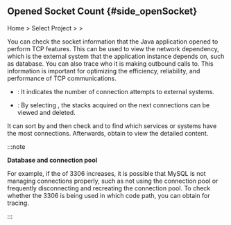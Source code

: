 ## Opened Socket Count {#side_openSocket}

Home &gt; Select Project &gt; <Cmdname sid="side_agentsConfiguration" className="uitext" /> &gt; <Cmdname sid="side_openSocket" className="uitext" />

<ImgLang img='ipa-open-socket-java.png' desc='Opened Socket Count' />

You can check the socket information that the Java application opened to perform TCP features. This can be used to view the network dependency, which is the external system that the application instance depends on, such as database. You can also trace who it is making outbound calls to. This information is important for optimizing the efficiency, reliability, and performance of TCP communications. 

- <Cmdname sid="count" className="uitext" />: It indicates the number of connection attempts to external systems.

- <Cmdname sid="stack" className="uitext" />: By selecting <Cmdname sid="get_stack" className="uitext" />, the stacks acquired on the next connections can be viewed and deleted.

It can sort by <Cmdname sid="count" className="uitext" /> and then check <Cmdname sid="host" className="uitext" /> and <Cmdname sid="port" className="uitext" /> to find which services or systems have the most connections. Afterwards, obtain <Cmdname sid="stack" className="uitext" /> to view the detailed content.

:::note 

**Database and connection pool**

For example, if the <Cmdname sid="count" className="uitext" /> of 3306 <Cmdname sid="port" className="uitext" /> increases, it is possible that MySQL is not managing connections properly, such as not using the connection pool or frequently disconnecting and recreating the connection pool. To check whether the 3306 <Cmdname sid="port" className="uitext" /> is being used in which code path, you can obtain <Cmdname sid="stack" className="uitext" /> for tracing.

:::
